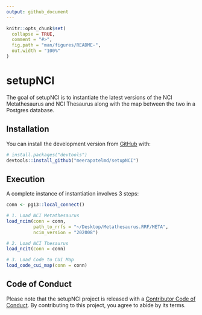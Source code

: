 ```yaml
---
output: github_document
---
```


<!-- README.md is generated from README.Rmd. Please edit that file -->

```r
knitr::opts_chunk$set(
  collapse = TRUE,
  comment = "#>",
  fig.path = "man/figures/README-",
  out.width = "100%"
)
```

# setupNCI

<!-- badges: start -->
<!-- badges: end -->

The goal of setupNCI is to instantiate the latest versions of 
the NCI Metathesaurus and NCI Thesaurus along with the map 
between the two in a Postgres database.  

## Installation

You can install the development version from [GitHub](https://github.com/) with:

``` r
# install.packages("devtools")
devtools::install_github("meerapatelmd/setupNCI")
```  

## Execution  

A complete instance of instantiation involves 3 steps:  

```r
conn <- pg13::local_connect()

# 1. Load NCI Metathesaurus  
load_ncim(conn = conn, 
          path_to_rrfs = "~/Desktop/Metathesaurus.RRF/META",
          ncim_version = "202008")

# 2. Load NCI Thesaurus  
load_ncit(conn = conn)

# 3. Load Code to CUI Map  
load_code_cui_map(conn = conn)  
```


## Code of Conduct

Please note that the setupNCI project is released with a [Contributor Code of Conduct](https://contributor-covenant.org/version/2/0/CODE_OF_CONDUCT.html). By contributing to this project, you agree to abide by its terms.

